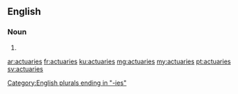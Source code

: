 ==English==

===Noun===
{{head|en|plural}}

# {{plural of|actuary|lang=en}}

[[Category:English plurals ending in "-ies"]]

[[ar:actuaries]]
[[fr:actuaries]]
[[ku:actuaries]]
[[mg:actuaries]]
[[my:actuaries]]
[[pt:actuaries]]
[[sv:actuaries]]